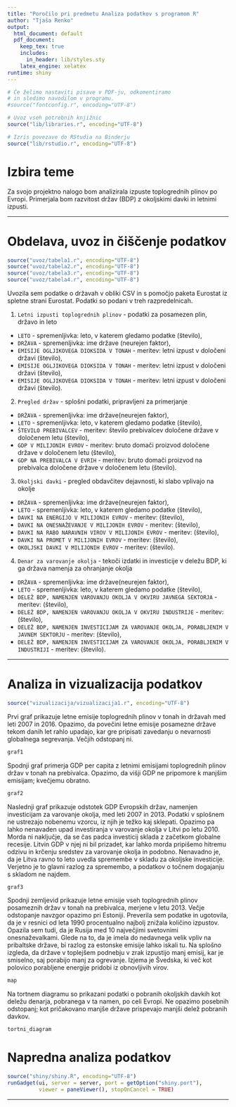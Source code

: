 ```yaml
---
title: "Poročilo pri predmetu Analiza podatkov s programom R"
author: "Tjaša Renko"
output:
  html_document: default
  pdf_document:
    keep_tex: true
    includes:
      in_header: lib/styles.sty
    latex_engine: xelatex
runtime: shiny
---
```




```r
# Če želimo nastaviti pisave v PDF-ju, odkomentiramo
# in sledimo navodilom v programu.
#source("fontconfig.r", encoding="UTF-8")

# Uvoz vseh potrebnih knjižnic
source("lib/libraries.r", encoding="UTF-8")
```

```r
# Izris povezave do RStudia na Binderju
source("lib/rstudio.r", encoding="UTF-8")
```

# Izbira teme

Za svojo projektno nalogo bom analizirala izpuste toplogrednih plinov po Evropi. Primerjala bom razvitost držav (BDP) z 
okoljskimi davki in letnimi izpusti.

***

# Obdelava, uvoz in čiščenje podatkov

```r
source("uvoz/tabela1.r", encoding="UTF-8")
source("uvoz/tabela2.r", encoding="UTF-8")
source("uvoz/tabela3.r", encoding="UTF-8")
source("uvoz/tabela4.r", encoding="UTF-8")
```

Uvozila sem podatke o državah v obliki CSV in s pomočjo paketa Eurostat iz spletne strani Eurostat. Podatki so podani v treh razpredelnicah.

1. `Letni izpusti toplogrednih plinov` - podatki za posamezen plin, državo in leto
  - `LETO` - spremenljivka: leto, v katerem gledamo podatke (število),
  - `DRŽAVA` - spremenljivka: ime države (neurejen faktor),
  - `EMISIJE OGLJIKOVEGA DIOKSIDA V TONAH` - meritev: letni izpust v določeni državi (število),
  - `EMISIJE OGLJIKOVEGA DIOKSIDA V TONAH` - meritev: letni izpust v določeni državi (število),
  - `EMISIJE OGLJIKOVEGA DIOKSIDA V TONAH` - meritev: letni izpust v določeni državi (število).

2. `Pregled držav` - splošni podatki, pripravljeni za primerjanje
  - `DRŽAVA` - spremenljivka: ime države(neurejen faktor),
  - `LETO` - spremenljivka: leto, v katerem gledamo podatke (število),
  - `ŠTEVILO PREBIVALCEV` - meritev: število prebivalcev določene države v določenem letu (število),
  - `GDP V MILIJONIH EVROV` - meritev: bruto domači proizvod določene države v določenem letu (število),
  - `GDP NA PREBIVALCA V EVRIH` - meritev: bruto domači proizvod na prebivalca določene države v določenem letu (število).
  
3. `Okoljski davki` - pregled obdavčitev dejavnosti, ki slabo vplivajo na okolje
  - `DRŽAVA` - spremenljivka: ime države(neurejen faktor),
  - `LETO` - spremenljivka: leto, v katerem gledamo podatke (število),
  - `DAVKI NA ENERGIJO V MILIJONIH EVROV` - meritev: (število),
  - `DAVKI NA ONESNAŽEVANJE V MILIJONIH EVROV` - meritev: (število),
  - `DAVKI NA RABO NARAVNIH VIROV V MILIJONIH EVROV` - meritev: (število),
  - `DAVKI NA PROMET V MILIJONIH EVROV` - meritev: (število),
  - `OKOLJSKI DAVKI V MILIJONIH EVROV` - meritev: (število).
  
4. `Denar za varovanje okolja` - tekoči izdatki in investicije v deležu BDP, ki ga država namenja za ohranjanje okolja
  - `DRŽAVA` - spremenljivka: ime države(neurejen faktor),
  - `LETO` - spremenljivka: leto, v katerem gledamo podatke (število),
  - `DELEŽ BDP, NAMENJEN VAROVANJU OKOLJA V OKVIRU JAVNEGA SEKTORJA` - meritev: (število),
  - `DELEŽ BDP, NAMENJEN VAROVANJU OKOLJA V OKVIRU INDUSTRIJE` - meritev: (število),
  - `DELEŽ BDP, NAMENJEN INVESTICIJAM ZA VAROVANJE OKOLJA, PORABLJENIM V JAVNEM SEKTORJU` - meritev: (število),
  - `DELEŽ BDP, NAMENJEN INVESTICIJAM ZA VAROVANJE OKOLJA, PORABLJENIM V INDUSTRIJI` - meritev: (število).

***

# Analiza in vizualizacija podatkov

```r
source("vizualizacija/vizualizacija1.r", encoding="UTF-8")
```
Prvi graf prikazuje letne emisije toplogrednih plinov v tonah in državah med leti 2007 in 2016. Opazimo, da povečini letne emisije posamezne države tekom danih let rahlo upadajo, kar gre pripisati zavedanju o nevarnosti globalnega segrevanja. Večjih odstopanj ni.

```r
graf1
```

Spodnji graf primerja GDP per capita z letnimi emisijami toplogrednih plinov držav v tonah na prebivalca. Opazimo, da višji GDP ne pripomore k manjšim emisijam; kvečjemu obratno.

```r
graf2
```

Naslednji graf prikazuje odstotek GDP Evropskih držav, namenjen investicijam za varovanje okolja, med leti 2007 in 2013. Podatki v splošnem ne ustrezajo nobenemu vzorcu, iz njih je težko kaj sklepati. Opazimo pa lahko nenavaden upad investiranja v varovanje okolja v Litvi po letu 2010. Morda ni naključje, da se čas padca investicij sklada z začetkom globalne recesije. Litvin GDP v njej ni bil prizadet, kar lahko morda pripišemo hitremu odzivu in krčenju sredstev za varovanje okolja in podobno. Nenavadno je, da je Litva ravno to leto uvedla spremembe v skladu za okoljske investicije. Verjetno je to glavni razlog za spremembo, a podatkov o točnem dogajanju s skladom ne najdem.

```r
graf3
```

Spodnji zemljevid prikazuje letne emisije vseh toplogrednih plinov posameznih držav v tonah na prebivalca, merjene v letu 2013. Večje odstopanje navzgor opazimo pri Estoniji. Preverila sem podatke in ugotovila, da je v resnici od leta 1990 procentualno najbolj znižala količino izpustov. Opazila sem tudi, da je Rusija med 10 največjimi svetovnimi onesnaževalkami. Glede na to, da je imela do nedavnega velik vpliv na pribaltske države, bi razlog za estonske emisije lahko iskali tu. Na splošno izgleda, da države v toplejšem podnebju v zrak izpustijo manj emisij, kar je smiselno, saj porabijo manj za ogrevanje. Izjema je Švedska, ki več kot polovico porabljene energije pridobi iz obnovljivih virov.

```r
map
```

Na tortnem diagramu so prikazani podatki o pobranih okoljskih davkih kot deležu denarja, pobranega v ta namen, po celi Evropi. Ne opazimo posebnih odstopanj; kot pričakovano manjše države prispevajo manjši delež pobranih davkov.

```r
tortni_diagram
```

# Napredna analiza podatkov

```r
source("shiny/shiny.R", encoding="UTF-8")
runGadget(ui, server = server, port = getOption("shiny.port"),
          viewer = paneViewer(), stopOnCancel = TRUE)
```

***
